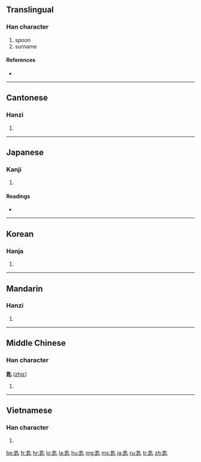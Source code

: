 ==Translingual==

===Han character===
{{Han char|rn=21|rad=匕|as=09|sn=11|four=6180<sub>1</sub>|canj=日人心 (AOP)|ids=⿺[[是]][[匕]]}}

# spoon
# surname

====References====
* {{Han ref|kx=0153.050|dkj=02590|dj=0344.200|hdz=10263.020|uh=5319|ud=21273|bh=B0CD|bd=45261}}

----

==Cantonese==

===Hanzi===
{{yue-hanzi|jyut=|y=chi4, si4}}

# {{defn|Cantonese|sort=匕09}}

----

==Japanese==

===Kanji===
{{ja-kanji|grade=|rs=匕09}}

# {{defn|Japanese|sort=匕09}}

====Readings====
* {{ja-readings|on=[[し]] (shi), [[じ]] (ji)|kun=[[さじ]] (saji)}}

----

==Korean==

===Hanja===
{{ko-hanja|hangeul=시|rv=si|mr=si}}

# {{defn|Korean|sort=匕09}}

----

==Mandarin==

===Hanzi===
{{cmn-hanzi|pin=[[chí]] ([[chi2]])|wg=ch'ih<sup>2</sup>}}

# {{defn|Mandarin|sort=匕09}}

----

==Middle Chinese==

===Han character===
'''匙''' ([[zhiɛ]])

# {{defn|Middle Chinese|sort=匕09}}

----

==Vietnamese==

===Han character===
{{vi-hantu|[[thi]], [[thìa]], [[thì]], [[chuỷ]]|rs=匕09}}

# {{defn|Vietnamese|sort=匕09}}

[[be:匙]]
[[fr:匙]]
[[hr:匙]]
[[lo:匙]]
[[la:匙]]
[[hu:匙]]
[[mg:匙]]
[[ms:匙]]
[[ja:匙]]
[[ru:匙]]
[[tr:匙]]
[[zh:匙]]